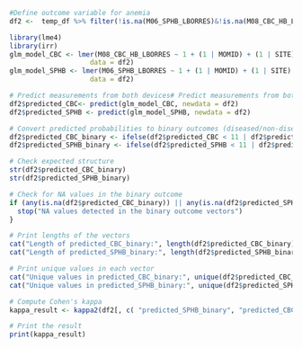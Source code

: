 
```{r}
#Define outcome variable for anemia
df2 <-  temp_df %>% filter(!is.na(M06_SPHB_LBORRES)&!is.na(M08_CBC_HB_LBORRES))

```

```{r}
library(lme4)
library(irr)
glm_model_CBC <- lmer(M08_CBC_HB_LBORRES ~ 1 + (1 | MOMID) + (1 | SITE) + (1 | TYPE_VISIT),
                    data = df2)
glm_model_SPHB <- lmer(M06_SPHB_LBORRES ~ 1 + (1 | MOMID) + (1 | SITE) + (1 | TYPE_VISIT),
                    data = df2)

# Predict measurements from both devices# Predict measurements from both devicesTYPE_VISIT
df2$predicted_CBC<- predict(glm_model_CBC, newdata = df2)
df2$predicted_SPHB <- predict(glm_model_SPHB, newdata = df2)

# Convert predicted probabilities to binary outcomes (diseased/non-diseased)
df2$predicted_CBC_binary <- ifelse(df2$predicted_CBC < 11 | df2$predicted_CBC > 13 , 1, 0)
df2$predicted_SPHB_binary <- ifelse(df2$predicted_SPHB < 11 | df2$predicted_SPHB > 13 , 1, 0)

# Check expected structure
str(df2$predicted_CBC_binary)
str(df2$predicted_SPHB_binary)

# Check for NA values in the binary outcome 
if (any(is.na(df2$predicted_CBC_binary)) || any(is.na(df2$predicted_SPHB_binary))) {
  stop("NA values detected in the binary outcome vectors")
}

# Print lengths of the vectors
cat("Length of predicted_CBC_binary:", length(df2$predicted_CBC_binary), "\n")
cat("Length of predicted_SPHB_binary:", length(df2$predicted_SPHB_binary), "\n")

# Print unique values in each vector
cat("Unique values in predicted_CBC_binary:", unique(df2$predicted_CBC_binary), "\n")
cat("Unique values in predicted_SPHB_binary:", unique(df2$predicted_SPHB_binary), "\n")

# Compute Cohen's kappa
kappa_result <- kappa2(df2[, c( "predicted_SPHB_binary", "predicted_CBC_binary")])

# Print the result
print(kappa_result)
```